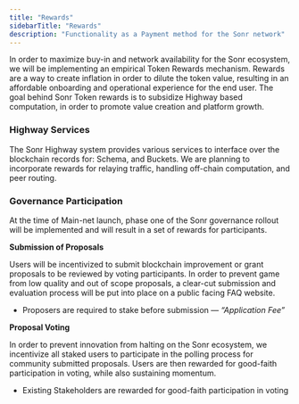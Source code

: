 ```yaml
---
title: "Rewards"
sidebarTitle: "Rewards"
description: "Functionality as a Payment method for the Sonr network"
---
```


In order to maximize buy-in and network availability for the Sonr ecosystem, we will be implementing an empirical Token Rewards mechanism. Rewards are a way to create inflation in order to dilute the token value, resulting in an affordable onboarding and operational experience for the end user. The goal behind Sonr Token rewards is to subsidize Highway based computation, in order to promote value creation and platform growth.

### Highway Services

The Sonr Highway system provides various services to interface over the blockchain records for: Schema, and Buckets. We are planning to incorporate rewards for relaying traffic, handling off-chain computation, and peer routing.

### Governance Participation

At the time of Main-net launch, phase one of the Sonr governance rollout will be implemented and will result in a set of rewards for participants.

**Submission of Proposals**

Users will be incentivized to submit blockchain improvement or grant proposals to be reviewed by voting participants. In order to prevent game from low quality and out of scope proposals, a clear-cut submission and evaluation process will be put into place on a public facing FAQ website.

- Proposers are required to stake before submission — _“Application Fee”_

**Proposal Voting**

In order to prevent innovation from halting on the Sonr ecosystem, we incentivize all staked users to participate in the polling process for community submitted proposals. Users are then rewarded for good-faith participation in voting, while also sustaining momentum.

- Existing Stakeholders are rewarded for good-faith participation in voting
